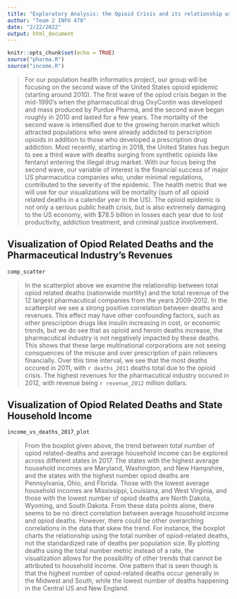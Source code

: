 ```yaml
---
title: "Exploratory Analysis: the Opioid Crisis and its relationship with the Pharmaceutical Industry"
author: "Team 2 INFO 478"
date: "2/22/2022"
output: html_document
---
```


```r
knitr::opts_chunk$set(echo = TRUE)
source("pharma.R")
source("income.R")
```

> For our population health informatics project, our group will be focusing on the second wave of the United States opioid epidemic (starting around 2010). The first wave of the opiod crisis began in the mid-1990's when the pharmacutical drug OxyContin was developed and mass produced by Purdue Pharma, and the second wave began roughly in 2010 and lasted for a few years. The mortality of the second wave is intensified due to the growing heroin market which attracted populations who were already addicted to perscription opioids in addition to those who developed a prescription drug addiction. Most recently, starting in 2018, the United States has begun to see a third wave with deaths surging from synthetic opioids like fentanyl entering the illegal drug market. With our focus being the second wave, our variable of interest is the financial success of major US pharmacutica companies who, under minimal regulations, contributed to the severity of the epidemic. The health metric that we will use for our visualizations will be mortality (sum of all opioid related deaths in a calendar year in the US). The opioid epidemic is not only a serious public heath crisis, but is also extremely damaging to the US economy, with $78.5 billion in losses each year due to lost productivity, addiction treatment, and criminal justice involvement. 

## Visualization of Opiod Related Deaths and the Pharmaceutical Industry's Revenues

``` r
comp_scatter
```

> In the scatterplot above we examine the relationship between total opiod related deaths (nationwide mortlity) and the total revenue of the 12 largest pharmacutical companies from the years 2009-2012. In the scatterplot we see a strong positive correlation between deaths and revenues. This effect may have other confounding factors, such as other prescription drugs like insulin increasing in cost, or economic trends, but we do see that as opioid and heroin deaths increase, the pharmacutical industry is not negatively impacted by these deaths. This shows that these large multinational corporations are not seeing consquences of the misuse and over prescription of pain relievers financially. Over this time interval, we see that the most deaths occured in 2011, with `r deaths_2011` deaths total due to the opioid crisis. The highest revenues for the pharmacutical industry occured in 2012, with revenue being `r revenue_2012` million dollars. 

## Visualization of Opiod Related Deaths and State Household Income 

``` r
income_vs_deaths_2017_plot
```

> From the boxplot given above, the trend between total number of opiod related-deaths and average household income can be explored across different states in 2017. The states with the highest average household incomes are Maryland, Washington, and New Hampshire, and the states with the highest number opiod deaths are Pennsylvania, Ohio, and Florida. Those with the lowest average household incomes are Mississippi, Louisiana, and West Virginia, and those with the lowest number of opiod deaths are North Dakota, Wyoming, and South Dakota. From these data points alone, there seems to be no direct correlation between average household income and opiod deaths. However, there could be other overarching correlations in the data that skew the trend. For instance, the boxplot charts the relationship using the total number of opiod-related deaths, not the standardized rate of deaths per population size. By plotting deaths using the total number metric instead of a rate, the visualization allows for the possibility of other trends that cannot be attributed to household income. One pattern that is seen though is that the highest number of opiod-related deaths occur generally in the Midwest and South, while the lowest number of deaths happening in the Central US and New England. 
